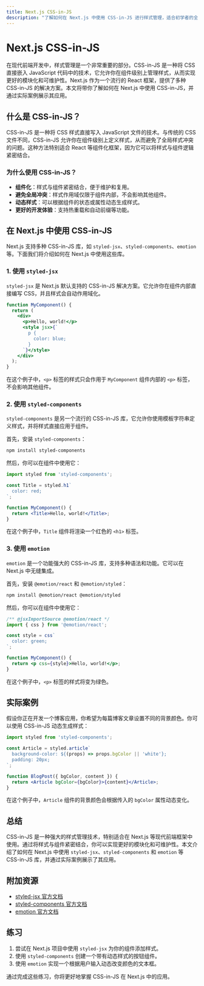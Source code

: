 ```yaml
---
title: Next.js CSS-in-JS
description: "了解如何在 Next.js 中使用 CSS-in-JS 进行样式管理，适合初学者的全面指南。"
---
```


# Next.js CSS-in-JS

在现代前端开发中，样式管理是一个非常重要的部分。CSS-in-JS 是一种将 CSS 直接嵌入 JavaScript 代码中的技术，它允许你在组件级别上管理样式，从而实现更好的模块化和可维护性。Next.js 作为一个流行的 React 框架，提供了多种 CSS-in-JS 的解决方案。本文将带你了解如何在 Next.js 中使用 CSS-in-JS，并通过实际案例展示其应用。

## 什么是 CSS-in-JS？

CSS-in-JS 是一种将 CSS 样式直接写入 JavaScript 文件的技术。与传统的 CSS 文件不同，CSS-in-JS 允许你在组件级别上定义样式，从而避免了全局样式冲突的问题。这种方法特别适合 React 等组件化框架，因为它可以将样式与组件逻辑紧密结合。

### 为什么使用 CSS-in-JS？

- **组件化**：样式与组件紧密结合，便于维护和复用。
- **避免全局冲突**：样式作用域仅限于组件内部，不会影响其他组件。
- **动态样式**：可以根据组件的状态或属性动态生成样式。
- **更好的开发体验**：支持热重载和自动前缀等功能。

## 在 Next.js 中使用 CSS-in-JS

Next.js 支持多种 CSS-in-JS 库，如 `styled-jsx`、`styled-components`、`emotion` 等。下面我们将介绍如何在 Next.js 中使用这些库。

### 1. 使用 `styled-jsx`

`styled-jsx` 是 Next.js 默认支持的 CSS-in-JS 解决方案。它允许你在组件内部直接编写 CSS，并且样式会自动作用域化。

```jsx
function MyComponent() {
  return (
    <div>
      <p>Hello, world!</p>
      <style jsx>{`
        p {
          color: blue;
        }
      `}</style>
    </div>
  );
}
```

在这个例子中，`<p>` 标签的样式只会作用于 `MyComponent` 组件内部的 `<p>` 标签，不会影响其他组件。

### 2. 使用 `styled-components`

`styled-components` 是另一个流行的 CSS-in-JS 库，它允许你使用模板字符串定义样式，并将样式直接应用于组件。

首先，安装 `styled-components`：

```bash
npm install styled-components
```

然后，你可以在组件中使用它：

```jsx
import styled from 'styled-components';

const Title = styled.h1`
  color: red;
`;

function MyComponent() {
  return <Title>Hello, world!</Title>;
}
```

在这个例子中，`Title` 组件将渲染一个红色的 `<h1>` 标签。

### 3. 使用 `emotion`

`emotion` 是一个功能强大的 CSS-in-JS 库，支持多种语法和功能。它可以在 Next.js 中无缝集成。

首先，安装 `@emotion/react` 和 `@emotion/styled`：

```bash
npm install @emotion/react @emotion/styled
```

然后，你可以在组件中使用它：

```jsx
/** @jsxImportSource @emotion/react */
import { css } from '@emotion/react';

const style = css`
  color: green;
`;

function MyComponent() {
  return <p css={style}>Hello, world!</p>;
}
```

在这个例子中，`<p>` 标签的样式将变为绿色。

## 实际案例

假设你正在开发一个博客应用，你希望为每篇博客文章设置不同的背景颜色。你可以使用 CSS-in-JS 动态生成样式：

```jsx
import styled from 'styled-components';

const Article = styled.article`
  background-color: ${(props) => props.bgColor || 'white'};
  padding: 20px;
`;

function BlogPost({ bgColor, content }) {
  return <Article bgColor={bgColor}>{content}</Article>;
}
```

在这个例子中，`Article` 组件的背景颜色会根据传入的 `bgColor` 属性动态变化。

## 总结

CSS-in-JS 是一种强大的样式管理技术，特别适合在 Next.js 等现代前端框架中使用。通过将样式与组件紧密结合，你可以实现更好的模块化和可维护性。本文介绍了如何在 Next.js 中使用 `styled-jsx`、`styled-components` 和 `emotion` 等 CSS-in-JS 库，并通过实际案例展示了其应用。

## 附加资源

- [styled-jsx 官方文档](https://github.com/vercel/styled-jsx)
- [styled-components 官方文档](https://styled-components.com/)
- [emotion 官方文档](https://emotion.sh/docs/introduction)

## 练习

1. 尝试在 Next.js 项目中使用 `styled-jsx` 为你的组件添加样式。
2. 使用 `styled-components` 创建一个带有动态样式的按钮组件。
3. 使用 `emotion` 实现一个根据用户输入动态改变颜色的文本框。

通过完成这些练习，你将更好地掌握 CSS-in-JS 在 Next.js 中的应用。